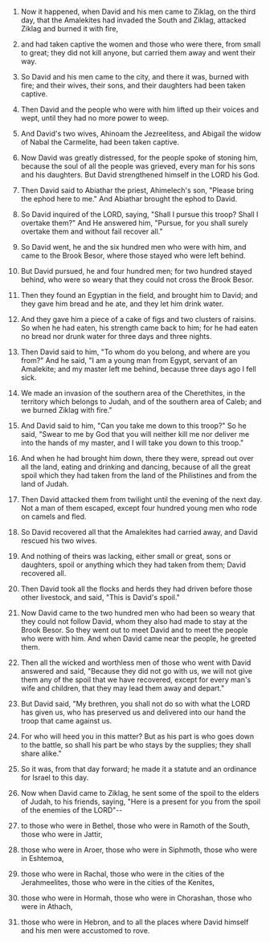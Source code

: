 
1. Now it happened, when David and his men came to Ziklag, on the third day, that the Amalekites had invaded the South and Ziklag, attacked Ziklag and burned it with fire,

2. and had taken captive the women and those who were there, from small to great; they did not kill anyone, but carried them away and went their way.

3. So David and his men came to the city, and there it was, burned with fire; and their wives, their sons, and their daughters had been taken captive.

4. Then David and the people who were with him lifted up their voices and wept, until they had no more power to weep.

5. And David's two wives, Ahinoam the Jezreelitess, and Abigail the widow of Nabal the Carmelite, had been taken captive.

6. Now David was greatly distressed, for the people spoke of stoning him, because the soul of all the people was grieved, every man for his sons and his daughters. But David strengthened himself in the LORD his God.

7. Then David said to Abiathar the priest, Ahimelech's son, "Please bring the ephod here to me." And Abiathar brought the ephod to David.

8. So David inquired of the LORD, saying, "Shall I pursue this troop? Shall I overtake them?" And He answered him, "Pursue, for you shall surely overtake them and without fail recover all."

9. So David went, he and the six hundred men who were with him, and came to the Brook Besor, where those stayed who were left behind.

10. But David pursued, he and four hundred men; for two hundred stayed behind, who were so weary that they could not cross the Brook Besor.

11. Then they found an Egyptian in the field, and brought him to David; and they gave him bread and he ate, and they let him drink water.

12. And they gave him a piece of a cake of figs and two clusters of raisins. So when he had eaten, his strength came back to him; for he had eaten no bread nor drunk water for three days and three nights.

13. Then David said to him, "To whom do you belong, and where are you from?" And he said, "I am a young man from Egypt, servant of an Amalekite; and my master left me behind, because three days ago I fell sick.

14. We made an invasion of the southern area of the Cherethites, in the territory which belongs to Judah, and of the southern area of Caleb; and we burned Ziklag with fire."

15. And David said to him, "Can you take me down to this troop?" So he said, "Swear to me by God that you will neither kill me nor deliver me into the hands of my master, and I will take you down to this troop."

16. And when he had brought him down, there they were, spread out over all the land, eating and drinking and dancing, because of all the great spoil which they had taken from the land of the Philistines and from the land of Judah.

17. Then David attacked them from twilight until the evening of the next day. Not a man of them escaped, except four hundred young men who rode on camels and fled.

18. So David recovered all that the Amalekites had carried away, and David rescued his two wives.

19. And nothing of theirs was lacking, either small or great, sons or daughters, spoil or anything which they had taken from them; David recovered all.

20. Then David took all the flocks and herds they had driven before those other livestock, and said, "This is David's spoil."

21. Now David came to the two hundred men who had been so weary that they could not follow David, whom they also had made to stay at the Brook Besor. So they went out to meet David and to meet the people who were with him. And when David came near the people, he greeted them.

22. Then all the wicked and worthless men of those who went with David answered and said, "Because they did not go with us, we will not give them any of the spoil that we have recovered, except for every man's wife and children, that they may lead them away and depart."

23. But David said, "My brethren, you shall not do so with what the LORD has given us, who has preserved us and delivered into our hand the troop that came against us.

24. For who will heed you in this matter? But as his part is who goes down to the battle, so shall his part be who stays by the supplies; they shall share alike."

25. So it was, from that day forward; he made it a statute and an ordinance for Israel to this day.

26. Now when David came to Ziklag, he sent some of the spoil to the elders of Judah, to his friends, saying, "Here is a present for you from the spoil of the enemies of the LORD"--

27. to those who were in Bethel, those who were in Ramoth of the South, those who were in Jattir,

28. those who were in Aroer, those who were in Siphmoth, those who were in Eshtemoa,

29. those who were in Rachal, those who were in the cities of the Jerahmeelites, those who were in the cities of the Kenites,

30. those who were in Hormah, those who were in Chorashan, those who were in Athach,

31. those who were in Hebron, and to all the places where David himself and his men were accustomed to rove.


